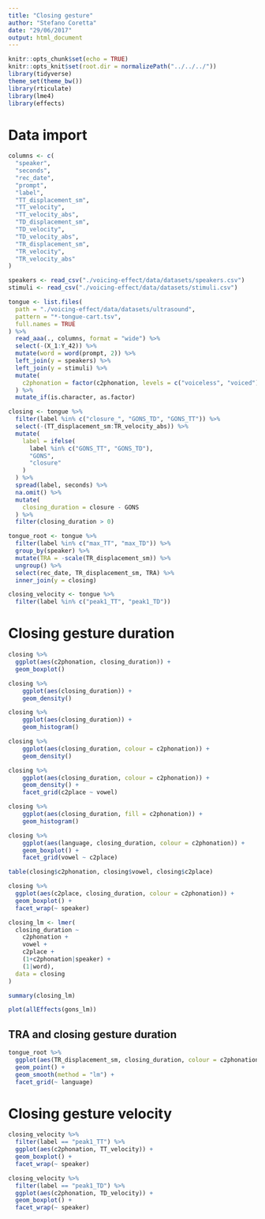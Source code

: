 ```yaml
---
title: "Closing gesture"
author: "Stefano Coretta"
date: "29/06/2017"
output: html_document
---
```


```r
knitr::opts_chunk$set(echo = TRUE)
knitr::opts_knit$set(root.dir = normalizePath("../../../"))
library(tidyverse)
theme_set(theme_bw())
library(rticulate)
library(lme4)
library(effects)
```

# Data import

```r
columns <- c(
  "speaker",
  "seconds",
  "rec_date",
  "prompt",
  "label",
  "TT_displacement_sm",
  "TT_velocity",
  "TT_velocity_abs",
  "TD_displacement_sm",
  "TD_velocity",
  "TD_velocity_abs",
  "TR_displacement_sm",
  "TR_velocity",
  "TR_velocity_abs"
)

speakers <- read_csv("./voicing-effect/data/datasets/speakers.csv")
stimuli <- read_csv("./voicing-effect/data/datasets/stimuli.csv")

tongue <- list.files(
  path = "./voicing-effect/data/datasets/ultrasound",
  pattern = "*-tongue-cart.tsv",
  full.names = TRUE
) %>%
  read_aaa(., columns, format = "wide") %>%
  select(-(X_1:Y_42)) %>%
  mutate(word = word(prompt, 2)) %>%
  left_join(y = speakers) %>%
  left_join(y = stimuli) %>%
  mutate(
    c2phonation = factor(c2phonation, levels = c("voiceless", "voiced"))
  ) %>%
  mutate_if(is.character, as.factor)

closing <- tongue %>%
  filter(label %in% c("closure_", "GONS_TD", "GONS_TT")) %>%
  select(-(TT_displacement_sm:TR_velocity_abs)) %>%
  mutate(
    label = ifelse(
      label %in% c("GONS_TT", "GONS_TD"),
      "GONS",
      "closure"
    )
  ) %>%
  spread(label, seconds) %>%
  na.omit() %>%
  mutate(
    closing_duration = closure - GONS
  ) %>%
  filter(closing_duration > 0)

tongue_root <- tongue %>%
  filter(label %in% c("max_TT", "max_TD")) %>%
  group_by(speaker) %>%
  mutate(TRA = -scale(TR_displacement_sm)) %>%
  ungroup() %>%
  select(rec_date, TR_displacement_sm, TRA) %>%
  inner_join(y = closing)

closing_velocity <- tongue %>%
  filter(label %in% c("peak1_TT", "peak1_TD"))
```

# Closing gesture duration

```r
closing %>%
  ggplot(aes(c2phonation, closing_duration)) +
  geom_boxplot()
```


```r
closing %>%
    ggplot(aes(closing_duration)) +
    geom_density()
```

```r
closing %>%
    ggplot(aes(closing_duration)) +
    geom_histogram()
```

```r
closing %>%
    ggplot(aes(closing_duration, colour = c2phonation)) +
    geom_density()
```

```r
closing %>%
    ggplot(aes(closing_duration, colour = c2phonation)) +
    geom_density() +
    facet_grid(c2place ~ vowel)
```

```r
closing %>%
    ggplot(aes(closing_duration, fill = c2phonation)) +
    geom_histogram()
```

```r
closing %>%
    ggplot(aes(language, closing_duration, colour = c2phonation)) +
    geom_boxplot() +
    facet_grid(vowel ~ c2place)
```

```r
table(closing$c2phonation, closing$vowel, closing$c2place)
```

```r
closing %>%
  ggplot(aes(c2place, closing_duration, colour = c2phonation)) +
  geom_boxplot() +
  facet_wrap(~ speaker)
```

```r
closing_lm <- lmer(
  closing_duration ~
    c2phonation +
    vowel +
    c2place +
    (1+c2phonation|speaker) +
    (1|word),
  data = closing
)

summary(closing_lm)
```

```r
plot(allEffects(gons_lm))
```

## TRA and closing gesture duration

```r
tongue_root %>%
  ggplot(aes(TR_displacement_sm, closing_duration, colour = c2phonation)) +
  geom_point() +
  geom_smooth(method = "lm") +
  facet_grid(~ language)
```

# Closing gesture velocity

```r
closing_velocity %>%
  filter(label == "peak1_TT") %>%
  ggplot(aes(c2phonation, TT_velocity)) +
  geom_boxplot() +
  facet_wrap(~ speaker)
```

```r
closing_velocity %>%
  filter(label == "peak1_TD") %>%
  ggplot(aes(c2phonation, TD_velocity)) +
  geom_boxplot() +
  facet_wrap(~ speaker)
```
